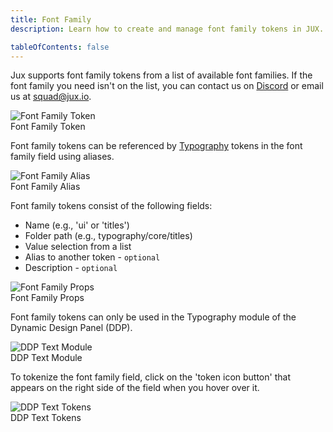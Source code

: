 ```yaml
---
title: Font Family
description: Learn how to create and manage font family tokens in JUX.

tableOfContents: false
---
```


Jux supports font family tokens from a list of available font families. If the font family you need isn't on the list, you can contact us on [Discord](https://discord.gg/xa4PR7T9) or email us at [squad@jux.io](mailto:squad@jux.io).

<picture>
  <Image src={fontFamilyToken} alt="Font Family Token" />
  <Figcaption>Font Family Token</Figcaption>
</picture>

Font family tokens can be referenced by [Typography](/editor/tokens/typography) tokens in the font family field using aliases.

<div style={{ textAlign: 'center'}}>
  <picture>
    <Image src={fontFamilyAlias} alt="Font Family Alias" width={400} />
    <Figcaption>Font Family Alias</Figcaption>
  </picture>
</div>

Font family tokens consist of the following fields:

- Name (e.g., 'ui' or 'titles')
- Folder path (e.g., typography/core/titles)
- Value selection from a list
- Alias to another token - `optional`
- Description - `optional`

<div style={{ textAlign: 'center' }}>
  <picture>
    <Image src={fontFamilyProps} alt="Font Family Props" />
    <Figcaption>Font Family Props</Figcaption>
  </picture>
</div>

Font family tokens can only be used in the Typography module of the Dynamic Design Panel (DDP).

<div style={{ textAlign: 'center' }}>
  <picture>
    <Image src={ddpTextModule} alt="DDP Text Module" width={563} />
    <Figcaption>DDP Text Module</Figcaption>
  </picture>
</div>

To tokenize the font family field, click on the 'token icon button' that appears on the right side of the field when you hover over it.

<div style={{ textAlign: 'center' }}>
  <picture>
    <Image src={ddpTextTokens} alt="DDP Text Tokens" width={563} />
    <Figcaption>DDP Text Tokens</Figcaption>
  </picture>
</div>